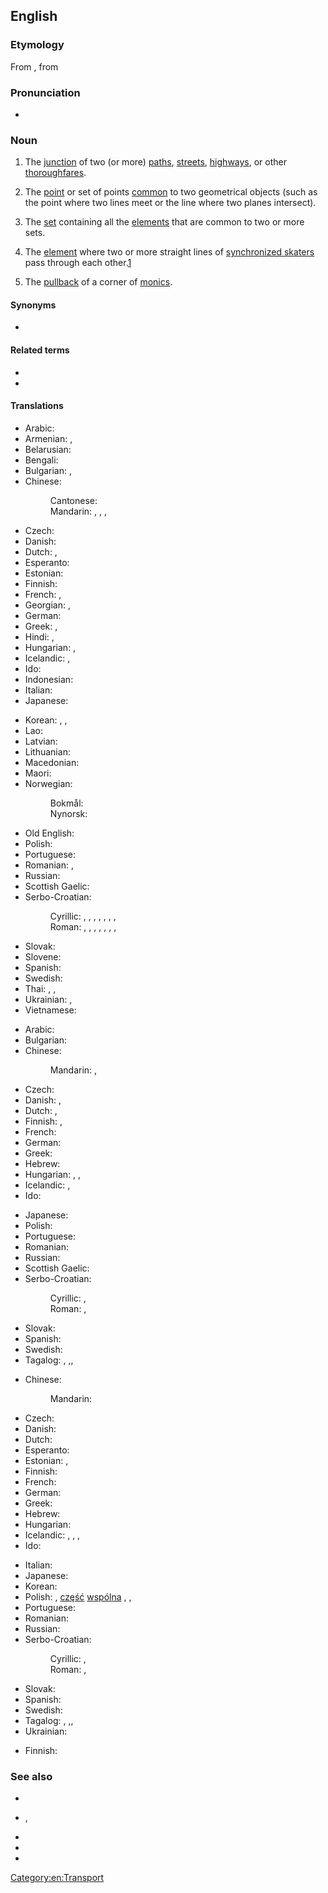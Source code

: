 ==English==
{{wikipedia}}

===Etymology===
From {{etyl|frm|en}} {{m|frm|intersection}}, from {{etyl|la|en}} {{m|la|intersectiō}}

===Pronunciation===
* {{IPA|/ˈɪntəɹˌsɛkʃən/|lang=en}}

===Noun===
{{en-noun}}

# The [[junction]] of two (or more) [[path]]s, [[street]]s, [[highway]]s, or other [[thoroughfare]]s.
# {{lb|en|geometry}} The [[point]] or set of points [[common]] to two geometrical objects (such as the point where two lines meet or the line where two planes intersect).
# {{lb|en|set theory}} The [[set]] containing all the [[element]]s that are common to two or more sets.
# {{lb|en|sports}} The [[element]] where two or more straight lines of [[synchronized skating|synchronized skaters]] pass through each other.[http://www.isu.org/vsite/vcontent/content/transnews/0,10869,4844-128590-19728-18885-295370-3787-4771-layout160-129898-news-item,00.html]
# {{lb|en|category theory}} The [[pullback]] of a corner of [[monic]]s.

====Synonyms====
* {{sense|junction of paths}} {{l|en|crossroads}}

====Related terms====
* {{l|en|intersect}}
* {{l|en|intersectionality}}

====Translations====
{{trans-top|junction of two or more paths, etc}}
* Arabic: {{t|ar|مُفْتَرَق|m}}
* Armenian: {{t+|hy|խաչմերուկ}}, {{t+|hy|քառուղի}}
* Belarusian: {{t|be|скрыжава́нне|n|sc=Cyrl}}
* Bengali: {{t|bn|ছেদ|tr=ched|sc=Beng}}
* Bulgarian: {{t|bg|кръсто́вище|n|sc=Cyrl}}, {{t+|bg|кръстопъ̀т|m|sc=Cyrl}}
* Chinese:
*: Cantonese: {{t|yue|路口|tr=lou6 hau2}}
*: Mandarin: {{t+|cmn|路口|tr=lùkǒu|sc=Hani}}, {{t+|cmn|交叉|tr=jiāochā|sc=Hani}}, {{t|cmn|交差點|sc=Hani}}, {{t+|cmn|交差点|tr=jiāochāidiǎn|sc=Hani}}
* Czech: {{t+|cs|křižovatka|f}}
* Danish: {{t+|da|kryds|n}}
* Dutch: {{t+|nl|kruising|f}}, {{t+|nl|kruispunt|m}}
* Esperanto: {{t|eo|kruciĝo}}
* Estonian: {{t|et|ristmik}}
* Finnish: {{t+|fi|risteys}}
* French: {{t+|fr|carrefour|m}}, {{t+|fr|intersection|f}}
* Georgian: {{t|ka|გზაჯვარედინი}}, {{t|ka|მებოძირი}}
* German: {{t+|de|Kreuzung|f}}
* Greek: {{t+|el|διασταύρωση|f}}, {{t+|el|σταυροδρόμι|n}}
* Hindi: {{t+|hi|चौराहा|m|sc=Deva}}, {{t+|hi|दोराहा|m|sc=Deva}}
* Hungarian: {{t+|hu|útkereszteződés}}, {{t+|hu|csomópont}}
* Icelandic: {{t|is|vegamót|n-p}}, {{t+|is|gatnamót|n-p}}
* Ido: {{t+|io|krucovoyo}}
* Indonesian: {{t+|id|persimpangan}}
* Italian: {{t+|it|incrocio|m}}
* Japanese: {{t+|ja|交差点|tr=こうさてん, kōsaten}}
{{trans-mid}}
* Korean: {{t+|ko|사거리}}, {{t+|ko|네거리}}, {{t+|ko|교차로}}
* Lao: {{t|lo|ທະວິບົດ}}
* Latvian: {{t|lv|krustošanās|m}}
* Lithuanian: {{t|lt|sankryža|f}}
* Macedonian: {{t|mk|крстопат|m|sc=Cyrl}}
* Maori: {{t|mi|rīpekanga}}
* Norwegian:
*: Bokmål: {{t+|nb|kryss|n}}
*: Nynorsk: {{t|nn|kryss|n}}
* Old English: {{t|ang|ġelǣte|n}}
* Polish: {{t+|pl|skrzyżowanie|n}}
* Portuguese: {{t+|pt|interseção|f}}
* Romanian: {{t+|ro|intersecție|f}}, {{t+|ro|intersectare|f}}
* Russian: {{t+|ru|перекрёсток|m}}
* Scottish Gaelic: {{t|gd|eadar-ghearradh|m}}
* Serbo-Croatian:
*: Cyrillic: {{t|sh|кри́жа̄ње|n|sc=Cyrl}}, {{t|sh|ра́скр̄шће|n|sc=Cyrl}}, {{t|sh|ра́скрсница|f|sc=Cyrl}}, {{t|sh|ра́скрӣжје|n|sc=Cyrl}}, {{t|sh|крѝжӣште|n|sc=Cyrl}}, {{t|sh|крижо̀пӯт|m|sc=Cyrl}}, {{t|sh|крижо̀пӯће|n|sc=Cyrl}}, {{t|sh|крсто̀пӯће|n|sc=Cyrl}}
*: Roman: {{t+|sh|krížānje|n}}, {{t+|sh|ráskr̄šće|n}}, {{t+|sh|ráskrsnica|f}}, {{t+|sh|ráskrīžje|n}}, {{t+|sh|krìžīšte|n}}, {{t|sh|križòpūt|m}}, {{t+|sh|križòpūće|n}}, {{t+|sh|krstòpūće|n}}
* Slovak: {{t|sk|križovatka|f}}
* Slovene: {{t+|sl|križišče|n}}
* Spanish: {{t+|es|cruce|m}}
* Swedish: {{t+|sv|korsning|c}}
* Thai: {{t+|th|สี่แยก||tr=sèe-yâek}}, {{t|th|ทางแยก|tr=taang-yâek}}, {{t|th|ชุมทาง|tr=chum-taang}}
* Ukrainian: {{t|uk|перехре́сток|m|sc=Cyrl}}, {{t|uk|перехре́стя|n|sc=Cyrl}}
* Vietnamese: {{t+|vi|ngã tư}}
{{trans-bottom}}

{{trans-top|in geometry}}
* Arabic: {{t|ar|تَقَاطُع}}
* Bulgarian: {{t|bg|пресечна точка}}
* Chinese:
*: Mandarin: {{t+|cmn|交點|sc=Hani}}, {{t+|cmn|交点|tr=jiāodiǎn|sc=Hani}}
* Czech: {{t|cs|průsečík|m}}
* Danish: {{t|da|skæring}}, {{t|da|skæringspunkt|n}}
* Dutch: {{t+|nl|kruispunt|m}}, {{t|nl|doorsnijding|f}}
* Finnish: {{t+|fi|leikkauspiste}}, {{t+|fi|leikkaus}}
* French: {{t+|fr|intersection|f}}
* German: {{t+|de|Schnittpunkt|m}}
* Greek: {{t+|el|τομή|f}}
* Hebrew: {{t|he|חיתוך}}
* Hungarian: {{t+|hu|metszőpont}}, {{t+|hu|metszéspont}}, {{t+|hu|metszet}}
* Icelandic: {{t|is|sniðmengi|n}}, {{qualifier|a single point of intersection}} {{t|is|skurðpunktur|m}}
* Ido: {{t+|io|interseko}}
{{trans-mid}}
* Japanese: {{t+|ja|交点|tr=こうてん, kōten}}
* Polish: {{t|pl|punkt przecięcia|m}}
* Portuguese: {{t+|pt|interseção|f}}
* Romanian: {{t+|ro|intersecție|f}}
* Russian: {{t+|ru|пересече́ние|n}}
* Scottish Gaelic: {{t|gd|eadar-ghearradh|m}}
* Serbo-Croatian:
*: Cyrillic: {{qualifier|Ekavian}} {{t|sh|пре́сек|m|sc=Cyrl}}, {{qualifier|Ijekavian}} {{t|sh|пре́сјек|m|sc=Cyrl}}
*: Roman: {{qualifier|Ekavian}} {{t|sh|prések|m}}, {{qualifier|Ijekavian}} {{t+|sh|présjek|m}}
* Slovak: {{t|sk|priesečník|m}}
* Spanish: {{t+|es|intersección|f}}
* Swedish: {{t|sv|skärning|c}}
* Tagalog: {{t|tl|bagtasan}}, {{t|tl|pagbagtas}},, {{t+|tl|bagtas}}
{{trans-bottom}}

{{trans-top|in set theory}}
* Chinese:
*: Mandarin: {{t+|cmn|交集|tr=jiāojí|sc=Hani}}
* Czech: {{t|cs|průnik|m}}
* Danish: {{t|da|fællesmængde|c}}
* Dutch: {{t+|nl|doorsnede}}
* Esperanto: {{t|eo|komunaĵo}}
* Estonian: {{t|et|ühisosa}}, {{t|et|lõige}}
* Finnish: {{t+|fi|leikkaus}}
* French: {{t+|fr|intersection|f}}
* German: {{t+|de|Durchschnitt}}
* Greek: {{t+|el|τομή|f}}
* Hebrew: {{t|he|חיתוך}}
* Hungarian: {{t+|hu|metszet}}
* Icelandic: {{t|is|sniðmengi|n}}, {{t+|is|snið|n}}, {{t|is|skurðmengi|n}}, {{t|is|skarmengi|n}}
* Ido: {{t+|io|interseko}}
{{trans-mid}}
* Italian: {{t+|it|intersezione|f}}
* Japanese: {{t+|ja|積集合|tr=せきしゅうごう, sekishūgō}}
* Korean: {{t+|ko|교집합}}
* Polish: {{t+|pl|przekrój|m}}, [[część]] [[wspólny|wspólna]] {{g|f}}, {{t+|pl|przecięcie|n}}, {{t|pl|iloczyn zbiorów|m}}
* Portuguese: {{t+|pt|interseção|f}}
* Romanian: {{t+|ro|intersecție|f}}
* Russian: {{t+|ru|пересече́ние|n}}
* Serbo-Croatian:
*: Cyrillic: {{qualifier|Ekavian}} {{t|sh|пре́сек|m|sc=Cyrl}}, {{qualifier|Ijekavian}} {{t|sh|пре́сјек|m|sc=Cyrl}}
*: Roman: {{qualifier|Ekavian}} {{t|sh|prések|m}}, {{qualifier|Ijekavian}} {{t+|sh|présjek|m}}
* Slovak: {{t|sk|prienik|m}}
* Spanish: {{t+|es|intersección|f}}
* Swedish: {{t+|sv|snitt|n}}
* Tagalog: {{t|tl|bagtasan}}, {{t|tl|pagbagtas}},, {{t+|tl|bagtas}}
* Ukrainian: {{t|uk|перетин множин|tr=peretyn množyn}}
{{trans-bottom}}

{{trans-top|two or more straight lines of synchronized skaters passing through each other}}
* Finnish: {{t+|fi|läpimeno}}
{{trans-mid}}
{{trans-bottom}}

===See also===
* {{l|en|corner}}
* {{l|en|crossroad}}, {{l|en|crossroads}}
* {{l|en|junction}}
* {{l|en|union}}
* {{l|en|∩}}

[[Category:en:Transport]]